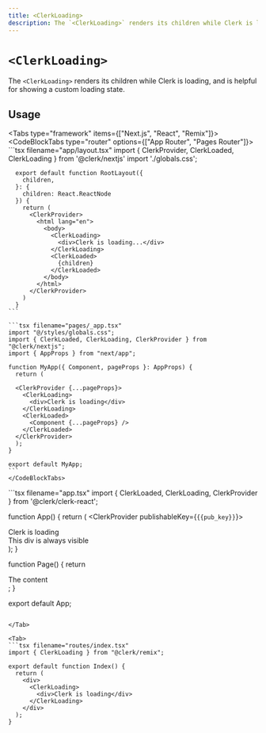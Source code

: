 ```yaml
---
title: <ClerkLoading>
description: The `<ClerkLoading>` renders its children while Clerk is loading, and is helpful for showing a custom loading state.
---
```


# `<ClerkLoading>`

The `<ClerkLoading>` renders its children while Clerk is loading, and is helpful for showing a custom loading state.

## Usage

<InjectKeys>

<Tabs type="framework" items={["Next.js", "React", "Remix"]}>
  <Tab>
    <CodeBlockTabs type="router" options={["App Router", "Pages Router"]}>
    ```tsx filename="app/layout.tsx"
      import { ClerkProvider, ClerkLoaded, ClerkLoading } from '@clerk/nextjs'
      import './globals.css';

      export default function RootLayout({
        children,
      }: {
        children: React.ReactNode
      }) {
        return (
          <ClerkProvider>
            <html lang="en">
              <body>
                <ClerkLoading>
                  <div>Clerk is loading...</div>
                </ClerkLoading>
                <ClerkLoaded>
                  {children}
                </ClerkLoaded>
              </body>
            </html>
          </ClerkProvider>
        )
      }
    ```

    ```tsx filename="pages/_app.tsx"
    import "@/styles/globals.css";
    import { ClerkLoaded, ClerkLoading, ClerkProvider } from "@clerk/nextjs";
    import { AppProps } from "next/app";

    function MyApp({ Component, pageProps }: AppProps) {
      return (

      <ClerkProvider {...pageProps}>
        <ClerkLoading>
          <div>Clerk is loading</div>
        </ClerkLoading>
        <ClerkLoaded>
          <Component {...pageProps} />
        </ClerkLoaded>
      </ClerkProvider>
      );
    }

    export default MyApp;
    ```
    </CodeBlockTabs>
  </Tab>

  <Tab>
  ```tsx filename="app.tsx"
  import { ClerkLoaded, ClerkLoading, ClerkProvider } from '@clerk/clerk-react';

  function App() {
    return (
      <ClerkProvider publishableKey={`{{pub_key}}`}>
        <ClerkLoading>
          <div>Clerk is loading</div>
        </ClerkLoading>
        <ClerkLoaded>
          <Page />
        </ClerkLoaded>
        <div>This div is always visible</div>
      </ClerkProvider>
    );
  }

  function Page() {
    return <div>The content</div>;
  }

  export default App;
  ```

  </Tab>

  <Tab>
  ```tsx filename="routes/index.tsx"
  import { ClerkLoading } from "@clerk/remix";

  export default function Index() {
    return (
      <div>
        <ClerkLoading>
          <div>Clerk is loading</div>
        </ClerkLoading>
      </div>
    );
  }
  ```
  </Tab>
</Tabs>

</InjectKeys>
